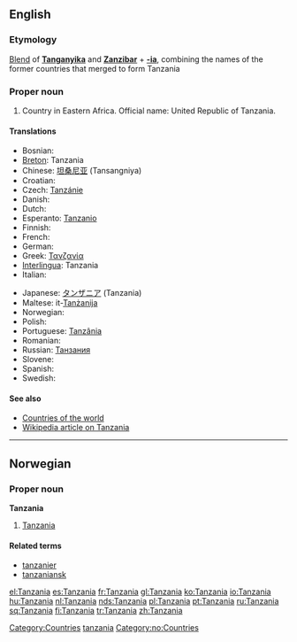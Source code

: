 ==English==
{{wikipedia}}
===Etymology===
[[Blend]] of '''[[w:Tanganyika|Tanganyika]]''' and '''[[w:Zanzibar|Zanzibar]]''' + '''[[-ia]]''', combining the names of the former countries that merged to form Tanzania

===Proper noun===
{{en-proper noun}}

# Country in Eastern Africa. Official name: United Republic of Tanzania.

====Translations====
{{top}}
*Bosnian: {{t-|bs|Tanzanija|f}}
*[[Breton]]: Tanzania
*Chinese: [[坦桑尼亚]] (Tansangniya)
*Croatian: {{t-|hr|Tanzanija|f}}
* Czech: [[Tanzánie]] {{f}}
* Danish: {{t-|da|Tanzania}}
* Dutch: {{t+|nl|Tanzania}}
*Esperanto: [[Tanzanio]]
* Finnish: {{t+|fi|Tansania}}
* French: {{t+|fr|Tanzanie|f}}
* German: {{t+|de|Tansania}}
*Greek: [[Τανζανία]] {{f}}
*[[Interlingua]]: Tanzania
* Italian: {{t-|it|Tanzania|f}}
{{mid}}
*Japanese: [[タンザニア]] (Tanzania)
*Maltese: it-[[Tanżanija]]
* Norwegian: {{t-|no|Tanzania}}
* Polish: {{t+|pl|Tanzania}}
*Portuguese: [[Tanzânia]]
* Romanian: {{t-|ro|Tanzania|f}}
*Russian: [[Танзания]]
* Slovene: {{t+|sl|Tanzanija|f}}
* Spanish: {{t+|es|Tanzania}}
* Swedish: {{t-|sv|Tanzania}}
{{bottom}}

====See also====
*[[Countries of the world]]
*[[w:Tanzania|Wikipedia article on Tanzania]]

[[Category:Countries]]
[[Category:Portmanteaus|tanzania]]

----

==Norwegian==

===Proper noun===
'''Tanzania'''

# [[#English|Tanzania]]

====Related terms====
*[[tanzanier]]
*[[tanzaniansk]]

[[Category:no:Countries]]

[[el:Tanzania]]
[[es:Tanzania]]
[[fr:Tanzania]]
[[gl:Tanzania]]
[[ko:Tanzania]]
[[io:Tanzania]]
[[hu:Tanzania]]
[[nl:Tanzania]]
[[nds:Tanzania]]
[[pl:Tanzania]]
[[pt:Tanzania]]
[[ru:Tanzania]]
[[sq:Tanzania]]
[[fi:Tanzania]]
[[tr:Tanzania]]
[[zh:Tanzania]]